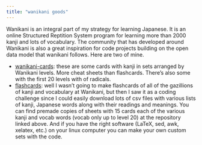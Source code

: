 ```yaml
---
title: "wanikani goods"
---
```


Wanikani is an integral part of my strategy for learning Japanese. It is an online Structured Reptition System program for learning more than 2000 kanji and lots of vocabulary. The community that has developed around Wanikani is also a great inspiration for code projects building on the open data model that wanikani follows. Here are two of mine.

- [wanikani-cards](https://github.com/gwmatthews/wanikani-cards): these are some cards with kanji in sets arranged by Wanikani levels. More cheat sheets than flashcards. There's also some with the first 20 levels with of radicals.
- [flashcards](https://github.com/gwmatthews/wanikani-cards): well I wasn't going to make flashcards of all of the gazillions of kanji and vocabulary at Wanikani, but then I saw it as a coding challenge since I could easily download lots of csv files with various lists of kanji, Japanese words along with their readings and meanings. You can find premade copies of sheets with 15 cards each of the various kanji and vocab words (vocab only up to level 20) at the repository linked above. And if you have the right software (LaTeX, sed, awk, xelatex, etc.) on your linux computer you can make your own custom sets with the code.